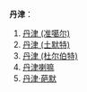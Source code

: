 '''丹津'''：
#[[丹津_(准噶尔)|丹津 (准噶尔)]]
#[[丹津_(土默特)|丹津 (土默特)]]
#[[丹津_(杜尔伯特)|丹津 (杜尔伯特)]]
#[[丹津喇嘛|丹津喇嘛]]
#[[丹津·葩默|丹津·葩默]]
{{disambig|D|Cat=二字人名消歧义}}